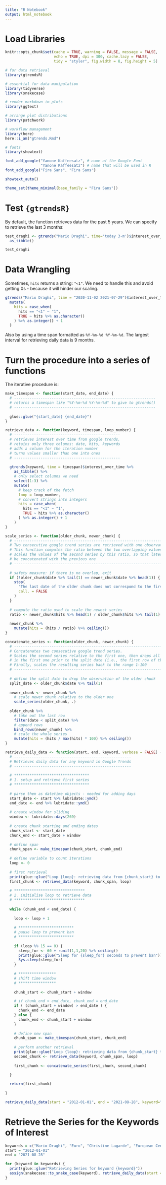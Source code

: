 ```yaml
---
title: "R Notebook"
output: html_notebook
---
```


# Load Libraries

```r
knitr::opts_chunk$set(cache = TRUE, warning = FALSE, message = FALSE, 
                      echo = TRUE, dpi = 300, cache.lazy = FALSE,
                      tidy = "styler", fig.width = 8, fig.height = 5)
```

```r
# for data retrieval
library(gtrendsR)

# essential for data manipulation
library(tidyverse)
library(snakecase)

# render markdown in plots
library(ggtext)

# arrange plot distributions
library(patchwork)

# workflow management
library(here)
here::i_am("gtrends.Rmd")

# fonts
library(showtext)

font_add_google("Yanone Kaffeesatz", # name of the Google Font
                "Yanone Kaffeesatz") # name that will be used in R
font_add_google("Fira Sans", "Fira Sans")

showtext_auto()

theme_set(theme_minimal(base_family = "Fira Sans"))
```

# Test `{gtrendsR}`

By default, the function retrieves data for the past 5 years. We can specify to retrieve the last 3 months:

```r
test_draghi <- gtrends("Mario Draghi", time='today 3-m')$interest_over_time %>%
  as_tibble()

test_draghi
```

# Data Wrangling

Sometimes, `hits` returns a string: `"<1"`. We need to handle this and avoid getting 0s - because it will hinder our scaling.

```r
gtrends("Mario Draghi", time = "2020-11-02 2021-07-29")$interest_over_time %>% 
  mutate(
    hits = case_when(
      hits == "<1" ~ "1",
      TRUE ~ hits %>% as.character()
    ) %>% as.integer() + 1
  )
```

Also by using a time span formatted as `%Y-%m-%d %Y-%m-%d`. The largest interval for retrieving daily data is 9 months.

# Turn the procedure into a series of functions

The iterative procedure is:

```r
make_timespan <- function(start_date, end_date) {
  # ----------------------------------------------------------------
  # returns a timespan like "%Y-%m-%d %Y-%m-%d" to give to gtrends()
  # ----------------------------------------------------------------
  
  glue::glue("{start_date} {end_date}")
}

retrieve_data <- function(keyword, timespan, loop_number) {
  # ------------------------------------------------
  # retrieves interest over time from google trends,
  # retains only three columns: date, hits, keywords
  # adds a column for the iteration number
  # turns values smaller than one into ones
  # ------------------------------------------------
  
  gtrends(keyword, time = timespan)$interest_over_time %>%
    as_tibble() %>% 
    # only select columns we need
    select(1:3) %>% 
    mutate(
      # keep track of the fetch
      loop = loop_number,
      # convert strings into integers
      hits = case_when(
        hits == "<1" ~ "1",
        TRUE ~ hits %>% as.character()
      ) %>% as.integer() + 1
    )
}

scale_series <- function(older_chunk, newer_chunk) {
  # ---------------------------------------------------------------------------------
  # Two consecutive google trend series are retrieved with one observation of overlap
  # This function computes the ratio between the two overlapping values and 
  # scales the values of the second series by this ratio, so that later it can 
  # be concatenated with the previous one
  # ---------------------------------------------------------------------------------
  
  # safety measure: if there is no overlap, exit
  if (!older_chunk$date %>% tail(1) == newer_chunk$date %>% head(1)) {
    stop(
      "The last date of the older chunk does not correspond to the first date of the newer chunk",
      call. = FALSE
    )
  } 
  
  # compute the ratio used to scale the newest series
  ratio <- newer_chunk$hits %>% head(1) / older_chunk$hits %>% tail(1)
  
  newer_chunk %>% 
    mutate(hits = (hits / ratio) %>% ceiling())
}

concatenate_series <- function(older_chunk, newer_chunk) {
  # ---------------------------------------------------------------------------------
  # Concatenates two consecutive google trend series.
  # Scales the second series relative to the first one, then drops all observations
  # in the first one prior to the split date (i.e., the first row of the new series).
  # Finally, scales the resulting series back to the range 1-100
  # ---------------------------------------------------------------------------------
  
  # define the split date to drop the observation of the older chunk
  split_date <- older_chunk$date %>% tail(1)
  
  newer_chunk <- newer_chunk %>%
    # scale newer chunk relative to the older one
    scale_series(older_chunk, .)
  
  older_chunk %>%
    # take out the last row
    filter(date < split_date) %>% 
    # append rows
    bind_rows(newer_chunk) %>% 
    # scale the whole series
    mutate(hits = (hits / max(hits) * 100) %>% ceiling())
}

retrieve_daily_data <- function(start, end, keyword, verbose = FALSE) {
  # -----------------------------------------------------
  # Retrieves daily data for any keyword in Google Trends
  # -----------------------------------------------------
  
  # **********************************
  # 1. setup and retrieve first series
  # **********************************
  
  # parse them as datetime objects - needed for adding days
  start_date <- start %>% lubridate::ymd()
  end_date <- end %>% lubridate::ymd()
  
  # create window for sliding
  window <- lubridate::days(269)
  
  # create chunk starting and ending dates
  chunk_start <- start_date
  chunk_end <- start_date + window
  
  # define span
  chunk_span <- make_timespan(chunk_start, chunk_end)
  
  # define variable to count iterations
  loop <- 0
  
  # first retrieval
  print(glue::glue("Loop {loop}: retrieving data from {chunk_start} to {chunk_end}"))
  first_chunk <- retrieve_data(keyword, chunk_span, loop)
  
  # ********************************
  # 2. initialise loop to retrieve data
  # ********************************
  
  while (chunk_end < end_date) {
    
    loop <- loop + 1  
    
    # *************************
    # pause loop to prevent ban
    # *************************
    
    if (loop %% 15 == 0) {
      sleep_for <- 60 + runif(1,1,20) %>% ceiling()
      print(glue::glue("Sleep for {sleep_for} seconds to prevent ban"))
      Sys.sleep(sleep_for)
    }
    
    # *****************
    # shift time window
    # *****************
    
    chunk_start <- chunk_start + window

    # if chunk_end > end_date, chunk_end = end_date
    if ( (chunk_start + window) > end_date ) {
      chunk_end <- end_date
    } else {
      chunk_end <- chunk_start + window
    }
    
    # define new span
    chunk_span <- make_timespan(chunk_start, chunk_end)
    
    # perform another retrieval
    print(glue::glue("Loop {loop}: retrieving data from {chunk_start} to {chunk_end}"))
    second_chunk <- retrieve_data(keyword, chunk_span, loop)
    
    first_chunk <- concatenate_series(first_chunk, second_chunk)

  }
  
  return(first_chunk)
  
}
```

```r
retrieve_daily_data(start = "2012-01-01", end = "2021-08-28", keyword="Mario Draghi")
```

# Retrieve the Series for the Keywords of Interest

```r
keywords = c("Mario Draghi", "Euro", "Christine Lagarde", "European Central Bank")
start = "2012-01-01"
end = "2021-08-28"

for (keyword in keywords) {
  print(glue::glue("Retrieving Series for keyword {keyword}"))
  assign(snakecase::to_snake_case(keyword), retrieve_daily_data(start = start, end = end, keyword = keyword))
}
```

